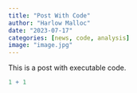 ```yaml
---
title: "Post With Code"
author: "Harlow Malloc"
date: "2023-07-17"
categories: [news, code, analysis]
image: "image.jpg"
---
```


This is a post with executable code.

```r
1 + 1
```
